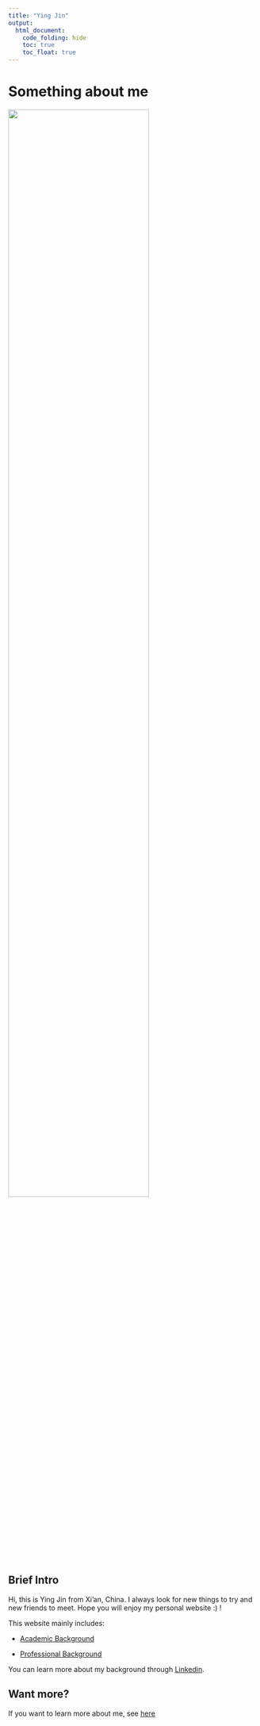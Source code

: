 ```yaml
---
title: "Ying Jin"
output: 
  html_document:
    code_folding: hide
    toc: true
    toc_float: true
---
```

# Something about me

<img src="pics/me.jpg" style="width:75%; margin:3px 20 px">

## Brief Intro

Hi, this is Ying Jin from Xi'an, China. I always look for new things to try  and new friends to meet. Hope you will enjoy my personal website :) !

This website mainly includes:

* [Academic Background](acd_bg.html)

* [Professional Background](pro_bg.html)

You can learn more about my background through [Linkedin](https://www.linkedin.com/in/ying-jin-2a0863192/).

## Want more?

If you want to learn more about me, see [here](other_info.html)